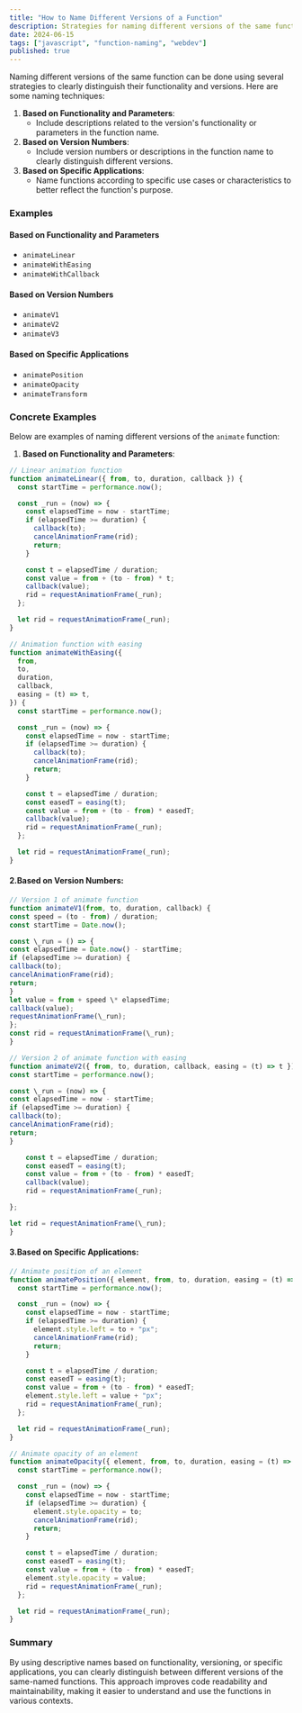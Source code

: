 ```yaml
---
title: "How to Name Different Versions of a Function"
description: Strategies for naming different versions of the same function to distinguish their functionality and versions clearly.
date: 2024-06-15
tags: ["javascript", "function-naming", "webdev"]
published: true
---
```


Naming different versions of the same function can be done using several strategies to clearly distinguish their functionality and versions. Here are some naming techniques:

1. **Based on Functionality and Parameters**:
   - Include descriptions related to the version's functionality or parameters in the function name.
2. **Based on Version Numbers**:
   - Include version numbers or descriptions in the function name to clearly distinguish different versions.
3. **Based on Specific Applications**:
   - Name functions according to specific use cases or characteristics to better reflect the function's purpose.

### Examples

#### Based on Functionality and Parameters

- `animateLinear`
- `animateWithEasing`
- `animateWithCallback`

#### Based on Version Numbers

- `animateV1`
- `animateV2`
- `animateV3`

#### Based on Specific Applications

- `animatePosition`
- `animateOpacity`
- `animateTransform`

### Concrete Examples

Below are examples of naming different versions of the `animate` function:

1. **Based on Functionality and Parameters**:

```javascript
// Linear animation function
function animateLinear({ from, to, duration, callback }) {
  const startTime = performance.now();

  const _run = (now) => {
    const elapsedTime = now - startTime;
    if (elapsedTime >= duration) {
      callback(to);
      cancelAnimationFrame(rid);
      return;
    }

    const t = elapsedTime / duration;
    const value = from + (to - from) * t;
    callback(value);
    rid = requestAnimationFrame(_run);
  };

  let rid = requestAnimationFrame(_run);
}

// Animation function with easing
function animateWithEasing({
  from,
  to,
  duration,
  callback,
  easing = (t) => t,
}) {
  const startTime = performance.now();

  const _run = (now) => {
    const elapsedTime = now - startTime;
    if (elapsedTime >= duration) {
      callback(to);
      cancelAnimationFrame(rid);
      return;
    }

    const t = elapsedTime / duration;
    const easedT = easing(t);
    const value = from + (to - from) * easedT;
    callback(value);
    rid = requestAnimationFrame(_run);
  };

  let rid = requestAnimationFrame(_run);
}
```

#### 2.Based on Version Numbers:

```js
// Version 1 of animate function
function animateV1(from, to, duration, callback) {
const speed = (to - from) / duration;
const startTime = Date.now();

const \_run = () => {
const elapsedTime = Date.now() - startTime;
if (elapsedTime >= duration) {
callback(to);
cancelAnimationFrame(rid);
return;
}
let value = from + speed \* elapsedTime;
callback(value);
requestAnimationFrame(\_run);
};
const rid = requestAnimationFrame(\_run);
}

// Version 2 of animate function with easing
function animateV2({ from, to, duration, callback, easing = (t) => t }) {
const startTime = performance.now();

const \_run = (now) => {
const elapsedTime = now - startTime;
if (elapsedTime >= duration) {
callback(to);
cancelAnimationFrame(rid);
return;
}

    const t = elapsedTime / duration;
    const easedT = easing(t);
    const value = from + (to - from) * easedT;
    callback(value);
    rid = requestAnimationFrame(_run);

};

let rid = requestAnimationFrame(\_run);
}
```

#### 3.Based on Specific Applications:

```js
// Animate position of an element
function animatePosition({ element, from, to, duration, easing = (t) => t }) {
  const startTime = performance.now();

  const _run = (now) => {
    const elapsedTime = now - startTime;
    if (elapsedTime >= duration) {
      element.style.left = to + "px";
      cancelAnimationFrame(rid);
      return;
    }

    const t = elapsedTime / duration;
    const easedT = easing(t);
    const value = from + (to - from) * easedT;
    element.style.left = value + "px";
    rid = requestAnimationFrame(_run);
  };

  let rid = requestAnimationFrame(_run);
}

// Animate opacity of an element
function animateOpacity({ element, from, to, duration, easing = (t) => t }) {
  const startTime = performance.now();

  const _run = (now) => {
    const elapsedTime = now - startTime;
    if (elapsedTime >= duration) {
      element.style.opacity = to;
      cancelAnimationFrame(rid);
      return;
    }

    const t = elapsedTime / duration;
    const easedT = easing(t);
    const value = from + (to - from) * easedT;
    element.style.opacity = value;
    rid = requestAnimationFrame(_run);
  };

  let rid = requestAnimationFrame(_run);
}
```

### Summary

By using descriptive names based on functionality, versioning, or specific applications, you can clearly distinguish between different versions of the same-named functions. This approach improves code readability and maintainability, making it easier to understand and use the functions in various contexts.
